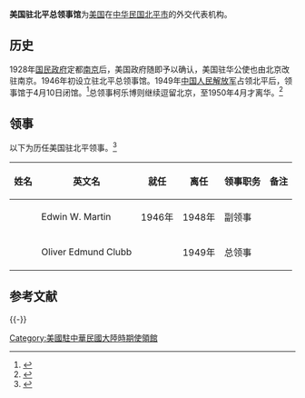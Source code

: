 {{about|历史上美国驻北京的一个外交机构|美国现今驻北平的外交机构|美国驻华大使馆}}'''美国驻北平总领事馆'''为[[美国|美国]]在[[中华民国|中华民国]][[北平市|北平市]]的外交代表机构。

== 历史 ==
1928年[[国民政府|国民政府]]定都[[南京|南京]]后，美国政府随即予以确认，美国驻华公使也由北京改驻南京。1946年初设立驻北平总领事馆。1949年[[中国人民解放军|中国人民解放军]]占领北平后，领事馆于4月10日闭馆。<ref>{{cite book|title=《中美使領關係建制史 (1786-1994)》|author=黃剛|publisher=臺灣商務印書館|year=1995}}</ref>总领事柯乐博则继续逗留北京，至1950年4月才离华。<ref>{{cite web|url=http://lz.book.sohu.com/chapter-12814-111222470.html|title=传教士外交家（出自《走近司徒雷登》|publisher=搜狐读书|deadurl=yes|archiveurl=https://web.archive.org/web/20160305011832/http://lz.book.sohu.com/chapter-12814-111222470.html|archivedate=2016-03-05}}</ref>

== 领事 ==
以下为历任美国驻北平领事。<ref>{{en}}{{cite web|url=http://politicalgraveyard.com/geo/ZZ/CH-consuls.html|title=U.S. consular officials in China|publisher=''The Political Graveyard''|access-date=2011-09-01|archive-date=2021-04-19|archive-url=https://web.archive.org/web/20210419220504/https://politicalgraveyard.com/geo/ZZ/CH-consuls.html|dead-url=no}}</ref>

{| class="wikitable" 
|- 
! 姓名
! 英文名
! 就任
! 离任
! 领事职务
! 备注
|-
| || Edwin W. Martin || 1946年 || 1948年 || 副领事 ||
|-
| {{Link-en|柯乐博|Oliver Edmund Clubb}} || Oliver Edmund Clubb || || 1949年 || 总领事 ||
|}

==参考文献==
{{Reflist}}

{{-}}
{{美国驻华使领馆}}

[[Category:美國駐中華民國大陸時期使領館|Category:美國駐中華民國大陸時期使領館]]